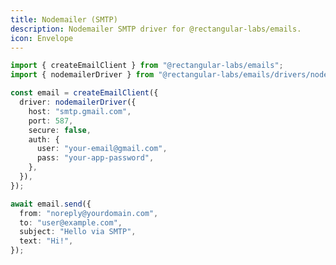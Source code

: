 ```yaml
---
title: Nodemailer (SMTP)
description: Nodemailer SMTP driver for @rectangular-labs/emails.
icon: Envelope
---
```


```ts
import { createEmailClient } from "@rectangular-labs/emails";
import { nodemailerDriver } from "@rectangular-labs/emails/drivers/nodemailer";

const email = createEmailClient({
  driver: nodemailerDriver({
    host: "smtp.gmail.com",
    port: 587,
    secure: false,
    auth: {
      user: "your-email@gmail.com",
      pass: "your-app-password",
    },
  }),
});
```

```ts
await email.send({
  from: "noreply@yourdomain.com",
  to: "user@example.com",
  subject: "Hello via SMTP",
  text: "Hi!",
});
```


